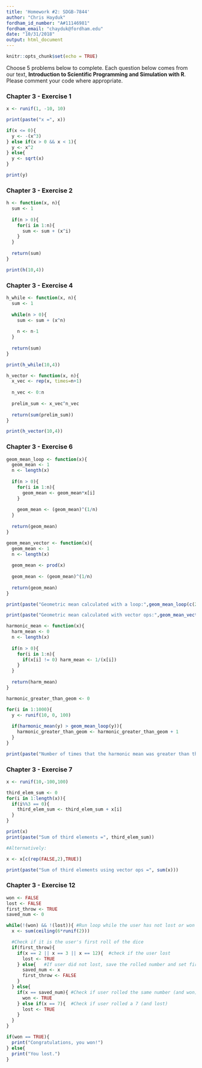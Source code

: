 ```yaml
---
title: 'Homework #2: SDGB-7844'
author: "Chris Hayduk"
fordham_id_number: "A#11146981"
fordham_email: "chayduk@fordham.edu"
date: "10/31/2018"
output: html_document
---
```


```r
knitr::opts_chunk$set(echo = TRUE)
```

Choose 5 problems below to complete.  Each question below comes from our text, **Introduction to Scientific Programming and Simulation with R**.  Please comment your code where appropriate.

### Chapter 3 - Exercise 1

```r
x <- runif(1, -10, 10)

print(paste("x =", x))

if(x <= 0){
  y <- -(x^3)
} else if(x > 0 && x < 1){
  y <- x^2
} else{
  y <- sqrt(x)
}

print(y)

```

### Chapter 3 - Exercise 2

```r
h <- function(x, n){
  sum <- 1
  
  if(n > 0){
    for(i in 1:n){
      sum <- sum + (x^i) 
    }
  }
  
  return(sum)
}

print(h(10,4))

```

### Chapter 3 - Exercise 4


```r
h_while <- function(x, n){
  sum <- 1
  
  while(n > 0){
    sum <- sum + (x^n)
    
    n <- n-1
  }
  
  return(sum)
}

print(h_while(10,4))

h_vector <- function(x, n){
  x_vec <- rep(x, times=n+1)
  
  n_vec <- 0:n
  
  prelim_sum <- x_vec^n_vec
  
  return(sum(prelim_sum))
}

print(h_vector(10,4))

```

### Chapter 3 - Exercise 6


```r
geom_mean_loop <- function(x){
  geom_mean <- 1
  n <- length(x)
  
  if(n > 0){
    for(i in 1:n){
      geom_mean <- geom_mean*x[i]
    }
  
    geom_mean <- (geom_mean)^(1/n)
  }
  
  return(geom_mean)
}

geom_mean_vector <- function(x){
  geom_mean <- 1
  n <- length(x)
  
  geom_mean <- prod(x)
  
  geom_mean <- (geom_mean)^(1/n)
  
  return(geom_mean)
}

print(paste("Geometric mean calculated with a loop:",geom_mean_loop(c(2,3,3,2,4,5,10))))

print(paste("Geometric mean calculated with vector ops:",geom_mean_vector(c(2,3,3,2,4,5,10))))

harmonic_mean <- function(x){
  harm_mean <- 0
  n <- length(x)
  
  if(n > 0){
    for(i in 1:n){
      if(x[i] != 0) harm_mean <- 1/(x[i])
    }
  }
  
  return(harm_mean)
}

harmonic_greater_than_geom <- 0

for(i in 1:1000){
  y <- runif(10, 0, 100)
  
  if(harmonic_mean(y) > geom_mean_loop(y)){
    harmonic_greater_than_geom <- harmonic_greater_than_geom + 1
  }
}

print(paste("Number of times that the harmonic mean was greater than the geometric mean in 1000 trials:", harmonic_greater_than_geom))

```

### Chapter 3 - Exercise 7


```r
x <- runif(10,-100,100)

third_elem_sum <- 0
for(i in 1:length(x)){
  if(i%%3 == 0){
    third_elem_sum <- third_elem_sum + x[i]
  }
}

print(x)
print(paste("Sum of third elements =", third_elem_sum))

#Alternatively:

x <- x[c(rep(FALSE,2),TRUE)]

print(paste("Sum of third elements using vector ops =", sum(x)))


```


### Chapter 3 - Exercise 12

```r
won <- FALSE
lost <- FALSE
first_throw <- TRUE
saved_num <- 0

while(!(won) && !(lost)){ #Run loop while the user has not lost or won
  x <- sum(ceiling(6*runif(2)))

  #Check if it is the user's first roll of the dice
  if(first_throw){
    if(x == 2 || x == 3 || x == 12){  #check if the user lost
      lost <- TRUE
    } else{   #If user did not lost, save the rolled number and set first_throw to false
      saved_num <- x
      first_throw <- FALSE
    }
  } else{
    if(x == saved_num){ #Check if user rolled the same number (and won)
      won <- TRUE
    } else if(x == 7){  #Check if user rolled a 7 (and lost)
      lost <- TRUE
    }
  }
}

if(won == TRUE){
  print("Congratulations, you won!")
} else{
  print("You lost.") 
}
```
